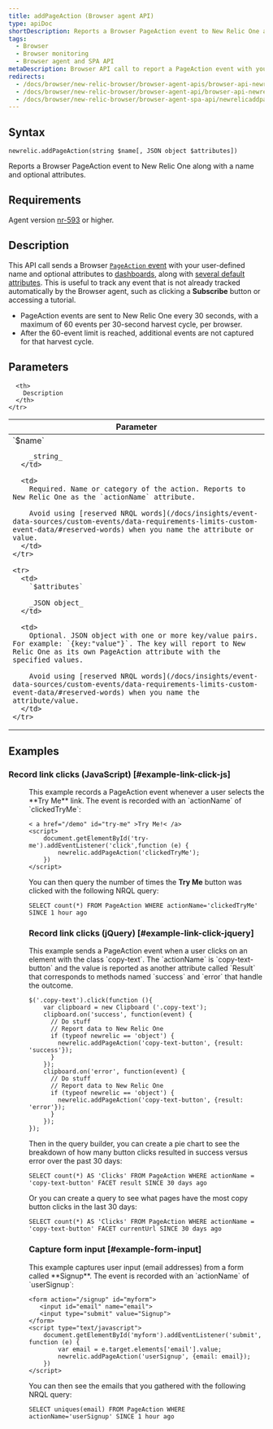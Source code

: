 ```yaml
---
title: addPageAction (Browser agent API)
type: apiDoc
shortDescription: Reports a Browser PageAction event to New Relic One along with a name and optional attributes.
tags:
  - Browser
  - Browser monitoring
  - Browser agent and SPA API
metaDescription: Browser API call to report a PageAction event with your user-defined name and attributes to New Relic Dashboards.
redirects:
  - /docs/browser/new-relic-browser/browser-agent-apis/browser-api-newrelicaddpageaction
  - /docs/browser/new-relic-browser/browser-agent-api/browser-api-newrelicaddpageaction
  - /docs/browser/new-relic-browser/browser-agent-spa-api/newrelicaddpageaction-browser-agent-api
---
```


## Syntax

```
newrelic.addPageAction(string $name[, JSON object $attributes])
```

Reports a Browser PageAction event to New Relic One along with a name and optional attributes.

## Requirements

Agent version [nr-593](https://docs.newrelic.com/docs/release-notes/new-relic-browser-release-notes/browser-agent-release-notes) or higher.

## Description

This API call sends a Browser [`PageAction` event](/docs/insights/explore-data/custom-events/insert-browser-custom-events-attributes-insights-javascript-api) with your user-defined name and optional attributes to [dashboards](/docs/query-your-data/explore-query-data/dashboards/introduction-new-relic-one-dashboards), along with [several default attributes](/docs/insights/explore-data/attributes/browser-default-attributes-insights). This is useful to track any event that is not already tracked automatically by the Browser agent, such as clicking a **Subscribe** button or accessing a tutorial.

- PageAction events are sent to New Relic One every 30 seconds, with a maximum of 60 events per 30-second harvest cycle, per browser.
- After the 60-event limit is reached, additional events are not captured for that harvest cycle.

## Parameters

<table>
  <thead>
    <tr>
      <th width="25%">
        Parameter
      </th>

      <th>
        Description
      </th>
    </tr>

  </thead>

  <tbody>
    <tr>
      <td>
        `$name`

        _string_
      </td>

      <td>
        Required. Name or category of the action. Reports to New Relic One as the `actionName` attribute.

        Avoid using [reserved NRQL words](/docs/insights/event-data-sources/custom-events/data-requirements-limits-custom-event-data/#reserved-words) when you name the attribute or value.
      </td>
    </tr>

    <tr>
      <td>
        `$attributes`

        _JSON object_
      </td>

      <td>
        Optional. JSON object with one or more key/value pairs. For example: `{key:"value"}`. The key will report to New Relic One as its own PageAction attribute with the specified values.

        Avoid using [reserved NRQL words](/docs/insights/event-data-sources/custom-events/data-requirements-limits-custom-event-data/#reserved-words) when you name the attribute/value.
      </td>
    </tr>

  </tbody>
</table>

## Examples

### Record link clicks (JavaScript) [#example-link-click-js]

<dd>
  This example records a PageAction event whenever a user selects the **Try Me** link. The event is recorded with an `actionName` of `clickedTryMe`:

```
< a href="/demo" id="try-me" >Try Me!< /a>
<script>
    document.getElementById('try-me').addEventListener('click',function (e) {
        newrelic.addPageAction('clickedTryMe');
    })
</script>
```

You can then query the number of times the **Try Me** button was clicked with the following NRQL query:

```
SELECT count(*) FROM PageAction WHERE actionName='clickedTryMe' SINCE 1 hour ago
```

### Record link clicks (jQuery) [#example-link-click-jquery]

</dd>

<dd>
  This example sends a PageAction event when a user clicks on an element with the class `copy-text`. The `actionName` is `copy-text-button` and the value is reported as another attribute called `Result` that corresponds to methods named `success` and `error` that handle the outcome.

```
$('.copy-text').click(function (){
    var clipboard = new Clipboard ('.copy-text');
    clipboard.on('success', function(event) {
      // Do stuff
      // Report data to New Relic One
      if (typeof newrelic == 'object') {
        newrelic.addPageAction('copy-text-button', {result: 'success'});
      }
    });
    clipboard.on('error', function(event) {
      // Do stuff
      // Report data to New Relic One
      if (typeof newrelic == 'object') {
        newrelic.addPageAction('copy-text-button', {result: 'error'});
      }
    });
});
```

Then in the query builder, you can create a pie chart to see the breakdown of how many button clicks resulted in success versus error over the past 30 days:

```
SELECT count(*) AS 'Clicks' FROM PageAction WHERE actionName = 'copy-text-button' FACET result SINCE 30 days ago
```

Or you can create a query to see what pages have the most copy button clicks in the last 30 days:

```
SELECT count(*) AS 'Clicks' FROM PageAction WHERE actionName = 'copy-text-button' FACET currentUrl SINCE 30 days ago
```

### Capture form input [#example-form-input]

</dd>

<dd>
  This example captures user input (email addresses) from a form called **Signup**. The event is recorded with an `actionName` of `userSignup`:

```
<form action="/signup" id="myform">
   <input id="email" name="email">
   <input type="submit" value="Signup">
</form>
<script type="text/javascript">
    document.getElementById('myform').addEventListener('submit', function (e) {
        var email = e.target.elements['email'].value;
        newrelic.addPageAction('userSignup', {email: email});
    })
</script>
```

You can then see the emails that you gathered with the following NRQL query:

```
SELECT uniques(email) FROM PageAction WHERE actionName='userSignup' SINCE 1 hour ago
```

</dd>
